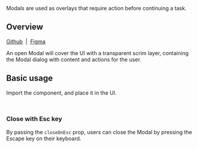 
<Meta of={CardActionsStories} />

<Title>CardActions</Title>

<Subtitle>
  Modals are used as overlays that require action before continuing a task.
</Subtitle>

<Canvas of={CardActionsStories.Default} />

## Overview

[Github](https://github.com/recondesigns/be-ubiquitous/tree/main/src/components/Card/CardActions)
&nbsp;|&nbsp;
[Figma](https://www.figma.com/design/oEgm5fOGH5sZg86NnViCvo/Components?node-id=80-86&t=biW5RVaCBvNirs7P-1)

An open Modal will cover the UI with a transparent scrim layer, containing the Modal
dialog with content and actions for the user.

## Basic usage

Import the component, and place it in the UI.

```js
import { CardActions } from "ubiq-ui"
```

### Close with Esc key

By passing the `closeOnEsc` prop, users can close the Modal by pressing the Escape key on their keyboard.

<Canvas of={CardActionsStories.Default} />
